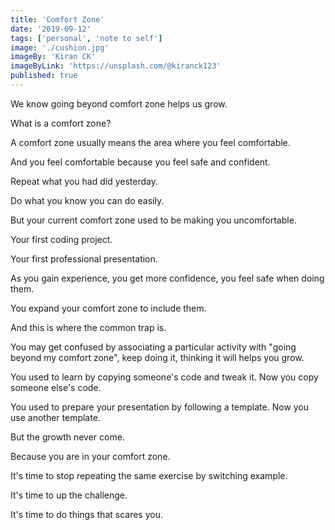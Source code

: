 ---
title: 'Comfort Zone'
date: '2019-09-12'
tags: ['personal', 'note to self']
image: './cushion.jpg'
imageBy: 'Kiran CK'
imageByLink: 'https://unsplash.com/@kiranck123'
published: true
---

We know going beyond comfort zone helps us grow.

What is a comfort zone?

A comfort zone usually means the area where you feel comfortable.

And you feel comfortable because you feel safe and confident.

Repeat what you had did yesterday.

Do what you know you can do easily.

But your current comfort zone used to be making you uncomfortable.

Your first coding project.

Your first professional presentation.

As you gain experience, you get more confidence, you feel safe when doing them.

You expand your comfort zone to include them.

And this is where the common trap is.

You may get confused by associating a particular activity with "going beyond my comfort zone", keep doing it, thinking it will helps you grow.

You used to learn by copying someone's code and tweak it. Now you copy someone else's code.

You used to prepare your presentation by following a template. Now you use another template.

But the growth never come.

Because you are in your comfort zone.

It's time to stop repeating the same exercise by switching example.

It's time to up the challenge.

It's time to do things that scares you.
